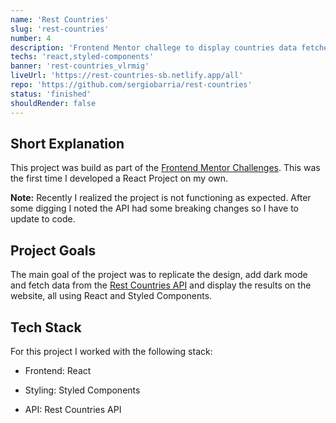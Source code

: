 ```yaml
---
name: 'Rest Countries'
slug: 'rest-countries'
number: 4
description: 'Frontend Mentor challege to display countries data fetched from a 3rd party API.'
techs: 'react,styled-components'
banner: 'rest-countries_vlrmig'
liveUrl: 'https://rest-countries-sb.netlify.app/all'
repo: 'https://github.com/sergiobarria/rest-countries'
status: 'finished'
shouldRender: false
---
```


## Short Explanation

This project was build as part of the [Frontend Mentor Challenges](https://www.frontendmentor.io/). This was the first time I developed a React Project on my own.

**Note:** Recently I realized the project is not functioning as expected. After some digging I noted the API had some breaking changes so I have to update to code.

## Project Goals

The main goal of the project was to replicate the design, add dark mode and fetch data from the [Rest Countries API](https://restcountries.com/) and display the results on the website, all using React and Styled Components.

## Tech Stack

For this project I worked with the following stack:

- Frontend: React

- Styling: Styled Components

- API: Rest Countries API
